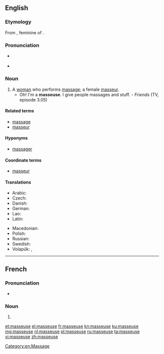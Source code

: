 {{also|Masseuse}}
==English==

===Etymology===
From {{etyl|fr|en}} {{term|masseuse|lang=fr}}, feminine of {{term|masseur|lang=fr}}.

===Pronunciation===
* {{a|UK}} {{IPA|/maˈsɜːz/}}
* {{a|US}} {{IPA|/məˈsuːs/|/məˈsʊz/}}

===Noun===
{{en-noun}}

# A [[woman]] who performs [[massage]]; a female [[masseur]].
#* Oh! I'm a '''masseuse'''. I give people massages and stuff. - ''Friends'' (TV, episode 3.05)

====Related terms====
* [[massage]]
* [[masseur]]

====Hyponyms====
* [[massager]]

====Coordinate terms====
* [[masseur]]

====Translations====
{{trans-top|a female masseur}}
* Arabic: {{t|ar|مدلكة|f|tr=mudállika|sc=Arab}}
* Czech: {{t+|cs|masérka|f}}
* Danish: {{t|da|massøse|c}}
* German: {{t+|de|Masseurin|f}}
* Lao: {{t|lo|ຫມໍນວດ|sc=Laoo}}
* Latin: {{t|la|tractātrīx|f}}
{{trans-mid}}
* Macedonian: {{t|mk|масерка|f|tr=máserka}}
* Polish: {{t+|pl|masażystka|f}}
* Russian: {{t+|ru|массажистка|f|tr=massažístka|sc=Cyrl}}
* Swedish: {{t+|sv|massös|c}}
* Volapük: {{qualifier|male or female}} {{t|vo|masetan}}, {{qualifier|female}} {{t|vo|jimasetan}}
{{trans-bottom}}

[[Category:en:Massage]]

----

==French==

===Pronunciation===
* {{IPA|/masøz/|lang=fr}}

===Noun===
{{head|fr|noun|g=f}}

# {{feminine of|masseur|lang=fr}}

[[et:masseuse]]
[[el:masseuse]]
[[fr:masseuse]]
[[kn:masseuse]]
[[ku:masseuse]]
[[mg:masseuse]]
[[nl:masseuse]]
[[pl:masseuse]]
[[ru:masseuse]]
[[ta:masseuse]]
[[vi:masseuse]]
[[zh:masseuse]]